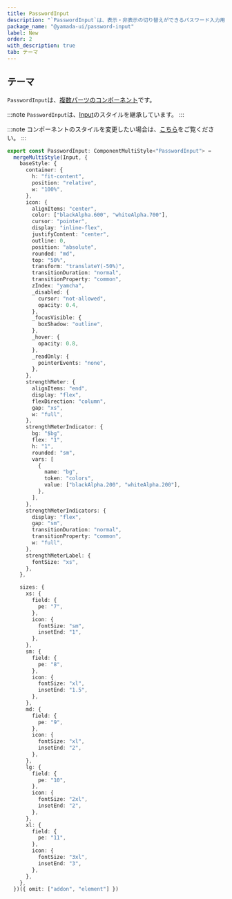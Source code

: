 ```yaml
---
title: PasswordInput
description: "`PasswordInput`は、表示・非表示の切り替えができるパスワード入力用のコンポーネントです。"
package_name: "@yamada-ui/password-input"
label: New
order: 2
with_description: true
tab: テーマ
---
```


## テーマ

`PasswordInput`は、[複数パーツのコンポーネント](/styled-system/theming/component-styles#複数パーツのコンポーネント)です。

:::note
`PasswordInput`は、[Input](/components/forms/input)のスタイルを継承しています。
:::

:::note
コンポーネントのスタイルを変更したい場合は、[こちら](/styled-system/theming/customize-theme#コンポーネントのスタイルを変更する)をご覧ください。
:::

```ts
export const PasswordInput: ComponentMultiStyle<"PasswordInput"> =
  mergeMultiStyle(Input, {
    baseStyle: {
      container: {
        h: "fit-content",
        position: "relative",
        w: "100%",
      },
      icon: {
        alignItems: "center",
        color: ["blackAlpha.600", "whiteAlpha.700"],
        cursor: "pointer",
        display: "inline-flex",
        justifyContent: "center",
        outline: 0,
        position: "absolute",
        rounded: "md",
        top: "50%",
        transform: "translateY(-50%)",
        transitionDuration: "normal",
        transitionProperty: "common",
        zIndex: "yamcha",
        _disabled: {
          cursor: "not-allowed",
          opacity: 0.4,
        },
        _focusVisible: {
          boxShadow: "outline",
        },
        _hover: {
          opacity: 0.8,
        },
        _readOnly: {
          pointerEvents: "none",
        },
      },
      strengthMeter: {
        alignItems: "end",
        display: "flex",
        flexDirection: "column",
        gap: "xs",
        w: "full",
      },
      strengthMeterIndicator: {
        bg: "$bg",
        flex: "1",
        h: "1",
        rounded: "sm",
        vars: [
          {
            name: "bg",
            token: "colors",
            value: ["blackAlpha.200", "whiteAlpha.200"],
          },
        ],
      },
      strengthMeterIndicators: {
        display: "flex",
        gap: "sm",
        transitionDuration: "normal",
        transitionProperty: "common",
        w: "full",
      },
      strengthMeterLabel: {
        fontSize: "xs",
      },
    },

    sizes: {
      xs: {
        field: {
          pe: "7",
        },
        icon: {
          fontSize: "sm",
          insetEnd: "1",
        },
      },
      sm: {
        field: {
          pe: "8",
        },
        icon: {
          fontSize: "xl",
          insetEnd: "1.5",
        },
      },
      md: {
        field: {
          pe: "9",
        },
        icon: {
          fontSize: "xl",
          insetEnd: "2",
        },
      },
      lg: {
        field: {
          pe: "10",
        },
        icon: {
          fontSize: "2xl",
          insetEnd: "2",
        },
      },
      xl: {
        field: {
          pe: "11",
        },
        icon: {
          fontSize: "3xl",
          insetEnd: "3",
        },
      },
    },
  })({ omit: ["addon", "element"] })
```
